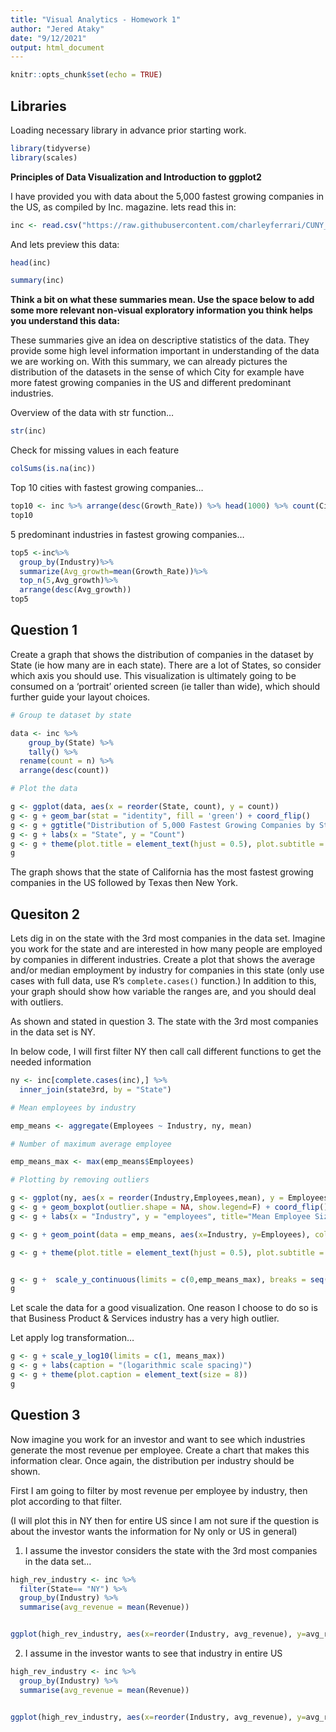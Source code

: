 ```yaml
---
title: "Visual Analytics - Homework 1"
author: "Jered Ataky"
date: "9/12/2021"
output: html_document
---
```


```r
knitr::opts_chunk$set(echo = TRUE)
```


## Libraries

Loading necessary library in advance prior starting work.


```r
library(tidyverse)
library(scales)

```

**Principles of Data Visualization and Introduction to ggplot2**

I have provided you with data about the 5,000 fastest growing companies in the US, as compiled by Inc. magazine. lets read this in:


```r
inc <- read.csv("https://raw.githubusercontent.com/charleyferrari/CUNY_DATA_608/master/module1/Data/inc5000_data.csv", header= TRUE, stringsAsFactors = TRUE)
```


And lets preview this data:

```r
head(inc)
```


```r
summary(inc)
```

**Think a bit on what these summaries mean. Use the space below to add some more relevant non-visual exploratory information you think helps you understand this data:**

These summaries give an idea on descriptive statistics of the data. They provide some high level information important in understanding of the data we are working on. 
With this summary, we can already pictures the distribution of the datasets in the sense of which City for example have more fatest growing companies in the US and different predominant industries. 


Overview of the data with str function...
```r
str(inc)
```

Check for missing values in each feature

```r
colSums(is.na(inc))
```

Top 10 cities with fastest growing companies...

```r
top10 <- inc %>% arrange(desc(Growth_Rate)) %>% head(1000) %>% count(City, sort = TRUE) %>% head(10)
top10
```

5 predominant industries in fastest growing companies...

```r
top5 <-inc%>%
  group_by(Industry)%>%
  summarize(Avg_growth=mean(Growth_Rate))%>%
  top_n(5,Avg_growth)%>%
  arrange(desc(Avg_growth))
top5
```



## Question 1

Create a graph that shows the distribution of companies in the dataset by State (ie how many are in each state). There are a lot of States, so consider which axis you should use. This visualization is ultimately going to be consumed on a 'portrait' oriented screen (ie taller than wide), which should further guide your layout choices.

```r
# Group te dataset by state

data <- inc %>% 
    group_by(State) %>% 
    tally() %>%
  rename(count = n) %>%
  arrange(desc(count))

# Plot the data

g <- ggplot(data, aes(x = reorder(State, count), y = count)) 
g <- g + geom_bar(stat = "identity", fill = 'green') + coord_flip() 
g <- g + ggtitle("Distribution of 5,000 Fastest Growing Companies by State")
g <- g + labs(x = "State", y = "Count")
g <- g + theme(plot.title = element_text(hjust = 0.5), plot.subtitle = element_text(hjust = 0.5))
g
```
The graph shows that the state of California has the most fastest growing companies in the US followed by Texas then New York.

## Quesiton 2

Lets dig in on the state with the 3rd most companies in the data set. Imagine you work for the state and are interested in how many people are employed by companies in different industries. Create a plot that shows the average and/or median employment by industry for companies in this state (only use cases with full data, use R's `complete.cases()` function.) In addition to this, your graph should show how variable the ranges are, and you should deal with outliers.


As shown and stated in question 3. The state with the 3rd most companies in the data set is NY.

In below code, I will first filter NY then call call different functions
to get the needed information

```r

 
ny <- inc[complete.cases(inc),] %>%
  inner_join(state3rd, by = "State")

# Mean employees by industry

emp_means <- aggregate(Employees ~ Industry, ny, mean)

# Number of maximum average employee

emp_means_max <- max(emp_means$Employees)

# Plotting by removing outliers

g <- ggplot(ny, aes(x = reorder(Industry,Employees,mean), y = Employees))
g <- g + geom_boxplot(outlier.shape = NA, show.legend=F) + coord_flip()
g <- g + labs(x = "Industry", y = "employees", title="Mean Employee Size by Industry")

g <- g + geom_point(data = emp_means, aes(x=Industry, y=Employees), color='green', size = 2)

g <- g + theme(plot.title = element_text(hjust = 0.5), plot.subtitle = element_text(hjust = 0.5))


g <- g +  scale_y_continuous(limits = c(0,emp_means_max), breaks = seq(0, emp_means_max, 200))
g
```


Let scale the data for a good visualization. One reason I choose to do so is that Business Product & Services industry has a very high outlier.

Let apply log transformation...

```r

g <- g + scale_y_log10(limits = c(1, means_max))
g <- g + labs(caption = "(logarithmic scale spacing)")
g <- g + theme(plot.caption = element_text(size = 8))
g
```



## Question 3

Now imagine you work for an investor and want to see which industries generate the most revenue per employee. Create a chart that makes this information clear. Once again, the distribution per industry should be shown.


First I am going to filter by most revenue per employee by industry,
then plot according to that filter.

(I will plot this in NY then for entire US since I am not sure if the question is about the investor wants the information for Ny only or US in general)

1. I assume the investor considers the state with the 3rd most companies in the data set...

```r

high_rev_industry <- inc %>%
  filter(State== "NY") %>% 
  group_by(Industry) %>% 
  summarise(avg_revenue = mean(Revenue))


ggplot(high_rev_industry, aes(x=reorder(Industry, avg_revenue), y=avg_revenue))+geom_bar(stat="identity", fill="magenta")+coord_flip()+labs(title="Average Revenue per Employee by industry in NY", x="Industry", y="Average Revenue per Employee")
```


2. I assume in the investor wants to see that industry in entire US


```r

high_rev_industry <- inc %>%
  group_by(Industry) %>% 
  summarise(avg_revenue = mean(Revenue))


ggplot(high_rev_industry, aes(x=reorder(Industry, avg_revenue), y=avg_revenue))+geom_bar(stat="identity", fill="green")+coord_flip()+labs(title="Average Revenue per Employee by industry in US", x="Industry", y="Average Revenue per Employee")
```